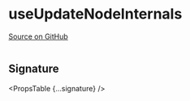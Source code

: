 
# useUpdateNodeInternals

[Source on GitHub](https://github.com/wbkd/react-flow/blob/f919cb152dd5a92ec3b4d7e4568ffe099bc2af39/packages/react/src/hooks/useUpdateNodeInternals.ts#L6)

```ts

```

## Signature

<PropsTable {...signature} />
